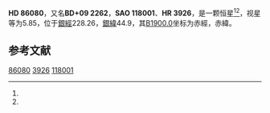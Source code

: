 {{Starbox begin
| name = HD 86080
}}
{{Starbox observe
| epoch = [[J2000.0|J2000.0]]
| constell = {{星座名待查}}<ref name=SIMBAD>{{cite web
 | url=http://simbad.u-strasbg.fr/simbad/sim-id?Ident=HR+3926
 | title =Pulsating variable Star
 | publisher=Centre de Données astronomiques de Strasbourg
 | work=SIMBAD
 | accessdate=2012-07-13}}</ref><ref name=DATA>{{cite web
 | url=http://vizier.u-strasbg.fr/viz-bin/VizieR-5?-out.add=.&-source=5050&-corr=PK=HR&-out.max=9999&HR=3926
 | title=VizieR Detailed Page
 | accessdate=2012-07-13
 | archive-date=2016-03-04
 | archive-url=https://web.archive.org/web/20160304194907/http://vizier.u-strasbg.fr/viz-bin/VizieR-5?-out.add=.&-source=5050&-corr=PK=HR&-out.max=9999&HR=3926
 | dead-url=no
 }}</ref>
| 星官 = 
| ra = {{RA|9|56|26}}<ref name=SIMBAD /><ref name=DATA />
| dec = {{DEC|+8|55|59}}<ref name=SIMBAD /><ref name=DATA />
| appmag_v = 5.85<ref name=SIMBAD /><ref name=DATA />
}}
{{Starbox character
| class = gK2<ref name=SIMBAD /><ref name=DATA />
| b-v = 1.13<ref name=SIMBAD /><ref name=DATA />
| u-b = 1<ref name=SIMBAD /><ref name=DATA />
| r-i = <ref name=SIMBAD /><ref name=DATA />
| variable = 
}}
{{Starbox astrometry
| radial_v = 1
| prop_mo_ra = 9
| parallax = 0.011
| p_error = 
}}
{{Starbox catalog
| names =BD+09 2262，[[SAO星表|SAO]] 118001，[[HD星表|HD]] 86080，[[HR星表|HR]] 3926}}
{{Starbox reference |Simbad=HR+3926}}
{{Starbox end}}

'''HD 86080'''，又名'''BD+09 2262'''，'''SAO 118001'''、'''HR 3926'''，是一颗恒星<ref name=SIMBAD /><ref name=DATA />，视星等为5.85，位于[[銀道座標系|銀經]]228.26，[[銀道座標系|銀緯]]44.9，其[[B1900.0|B1900.0]]坐标为赤經{{RA|9|51|7.9}}，赤緯{{DEC|+9|44.9|25}}。

== 参考文献 ==
{{reflist}}

{{star-stub}}

[[Category:HD和HDE天體|86080]]
[[Category:HR天體|3926]]
[[Category:SAO天體|118001]]